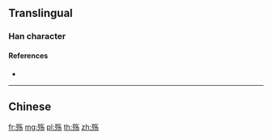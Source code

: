 {{also|殤}}
==Translingual==

===Han character===
{{Han char|rn=78|rad=歹|as=05|sn=9|four=|canj=MNONH}}

====References====
* {{Han ref|kx=0580.081|hdz=21383.220|uh=6B87|ud=27527}}

----

==Chinese==
{{zh-see|殤}}

[[fr:殇]]
[[mg:殇]]
[[pl:殇]]
[[th:殇]]
[[zh:殇]]